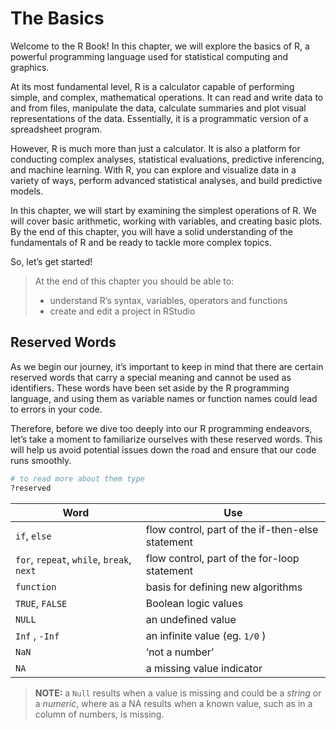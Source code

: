 # The Basics

Welcome to the R Book! In this chapter, we will explore the basics of R, a powerful programming language used for statistical computing and graphics.

At its most fundamental level, R is a calculator capable of performing simple, and complex, mathematical operations. It can read and write data to and from files, manipulate the data, calculate summaries and plot visual representations of the data. Essentially, it is a programmatic version of a spreadsheet program.

However, R is much more than just a calculator. It is also a platform for conducting complex analyses, statistical evaluations, predictive inferencing, and machine learning. With R, you can explore and visualize data in a variety of ways, perform advanced statistical analyses, and build predictive models.

In this chapter, we will start by examining the simplest operations of R. We will cover basic arithmetic, working with variables, and creating basic plots. By the end of this chapter, you will have a solid understanding of the fundamentals of R and be ready to tackle more complex topics.

So, let's get started!

> At the end of this chapter you should be able to:
>
> -   understand R's syntax, variables, operators and functions
> -   create and edit a project in RStudio

## Reserved Words

As we begin our journey, it's important to keep in mind that there are certain reserved words that carry a special meaning and cannot be used as identifiers. These words have been set aside by the R programming language, and using them as variable names or function names could lead to errors in your code.

Therefore, before we dive too deeply into our R programming endeavors, let's take a moment to familiarize ourselves with these reserved words. This will help us avoid potential issues down the road and ensure that our code runs smoothly.

```r
# to read more about them type
?reserved
```

| Word                                      | Use                                              |
|------------------------------|------------------------------------------|
| `if`, `else`                              | flow control, part of the if-then-else statement |
| `for`, `repeat`, `while`, `break`, `next` | flow control, part of the for-loop statement     |
| `function`                                | basis for defining new algorithms                |
| `TRUE`, `FALSE`                           | Boolean logic values                             |
| `NULL`                                    | an undefined value                               |
| `Inf` , `-Inf`                            | an infinite value (eg. `1/0` )                   |
| `NaN`                                     | 'not a number'                                   |
| `NA`                                      | a missing value indicator                        |

> **NOTE:** a `Null` results when a value is missing and could be a *string* or a *numeric*, where as a NA results when a known value, such as in a column of numbers, is missing.
